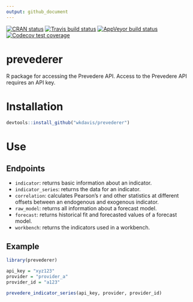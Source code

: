 ```yaml
---
output: github_document
---
```


<!-- badges: start -->
[![CRAN status](https://www.r-pkg.org/badges/version/prevederer)](https://cran.r-project.org/package=prevederer)
[![Travis build status](https://travis-ci.org/wkdavis/prevederer.svg?branch=master)](https://travis-ci.org/wkdavis/prevederer)
[![AppVeyor build status](https://ci.appveyor.com/api/projects/status/github/wkdavis/prevederer?branch=master&svg=true)](https://ci.appveyor.com/project/wkdavis/prevederer)
[![Codecov test coverage](https://codecov.io/gh/wkdavis/prevederer/branch/master/graph/badge.svg)](https://codecov.io/gh/wkdavis/prevederer?branch=master)
<!-- badges: end -->

# prevederer
R package for accessing the Prevedere API. Access to the Prevedere API requires 
an API key.

# Installation

```r
devtools::install_github("wkdavis/prevederer")
```

# Use

## Endpoints
- `indicator`: returns basic information about an indicator.
- `indicator_series`: returns the data for an indicator.
- `correlation`: calculates Pearson's r and other statistics at different offsets between an endogenous and exogenous indicator.
- `raw_model`: returns all information about a forecast model.
- `forecast`: returns historical fit and forecasted values of a forecast model.
- `workbench`: returns the indicators used in a workbench.

## Example
```r
library(prevederer)

api_key = "xyz123"
provider = "provider_a"
provider_id = "a123"

prevedere_indicator_series(api_key, provider, provider_id)
```
